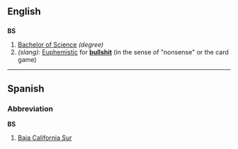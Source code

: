 ==English==

==={{Abbreviation}}===
'''BS'''
# [[Bachelor of Science]] ''(degree)''
# ''(slang):'' [[Euphemistic]] for '''[[bullshit]]''' (in the sense of "nonsense" or the card game)

----
==Spanish==
===Abbreviation===
'''BS'''

#[[Baja California Sur]]<!--Mexican state-->